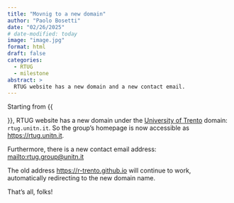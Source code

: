 ```yaml
---
title: "Movnig to a new domain"
author: "Paolo Bosetti"
date: "02/26/2025"
# date-modified: today
image: "image.jpg"
format: html
draft: false
categories: 
  - RTUG
  - milestone
abstract: >
  RTUG website has a new domain and a new contact email.
---
```


Starting from {{<meta date>}}, RTUG website has a new domain under the [University of Trento](https://unitn.it){target="_blank"} domain: `rtug.unitn.it`. So the group's homepage is now accessible as <https://rtug.unitn.it>.

Furthermore, there is a new contact email address: <mailto:rtug.group@unitn.it>

:::{.callout-note}
The old address <https://r-trento.github.io> will continue to work, automatically redirecting to the new domain name.
:::

:::thatsall
That's all, folks!
:::